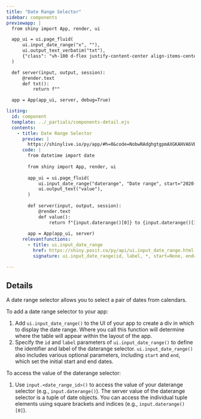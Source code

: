 ```yaml
---
title: "Date Range Selector"
sidebar: components 
previewapp: |
  from shiny import App, render, ui

  app_ui = ui.page_fluid(
      ui.input_date_range("x", ""),
      ui.output_text_verbatim("txt"),
      {"class": "vh-100 d-flex justify-content-center align-items-center px-4"}
  )

  def server(input, output, session):
      @render.text
      def txt():
          return f""

  app = App(app_ui, server, debug=True)

listing:
  id: component
  template: ../_partials/components-detail.ejs
  contents:
    - title: Date Range Selector
      preview: |
        https://shinylive.io/py/app/#h=0&code=NobwRAdghgtgpmAXGKAHVA6VBPMAaMAYwHsIAXOcpMAMwCdiYACAEygrIEt4nvVi6ZVuzgAdCOPqMmAZwAWnCNl4x+gpgEF0eJnUos4dHQFdO48WlQB9U0wC8TU1igBzOFZoAbUywAU4pkDHTgxFVGMyKzYKKzooCDd-MGjDeLdRfCYMgBERXTSxTJkyKEE7DIAmAAZqgFoqgEZ6hoyASjwAoKdiCPDIigAPMiSANyhvQvbxVvMJCAMaWUMRw18wiJ0esj6dGTgZGU5SVsROwIABLb6zpnO9ecMMQbIbhaYxid8Tm6DdODJjHQIEwaBkQOsyBgUnEEnAvsAqgBdAC+TDIxCY4IgfShIhhiVawAaKIysws6HsmnQvksNk4u2WhlaYGRiKAA
      code: |
        from datetime import date
        
        from shiny import App, render, ui
        
        app_ui = ui.page_fluid(
            ui.input_date_range("daterange", "Date range", start="2020-01-01"), #<<
            ui.output_text("value"),
        )
        
        def server(input, output, session):
            @render.text
            def value():
                return f"{input.daterange()[0]} to {input.daterange()[1]}"
        
        app = App(app_ui, server)
      relevantfunctions:
        - title: ui.input_date_range
          href: https://shiny.posit.co/py/api/ui.input_date_range.html
          signature: ui.input_date_range(id, label, *, start=None, end=None, min=None, max=None, format='yyyy-mm-dd', startview='month', weekstart=0, language='en', separator=' to ', width=None, autoclose=True)

---
```


:::{#component}
:::

## Details

<p>A date range selector allows you to select a pair of dates from calendars. </p>

<p>To add a date range selector to your app:</p>

<ol>
  <li>
  Add `ui.input_date_range()` to the UI of your app to create a div in which to display the date range. Where you call this function will determine where the table will appear within the layout of the app. 
  </li>
  <li>
  Specify the `id` and `label` parameters of `ui.input_date_range()` to define the identifier and label of the daterange selector. `ui.input_date_range()` also includes various optional parameters, including `start` and `end`, which set the initial start and end dates.
  </li>
</ol>

<p>To access the value of the daterange selector:</p>

<ol>
  <li>
  Use `input.<date_range_id>()` to access the value of your daterange selector (e.g., `input.daterange()`). The server value of the daterange selector is a tuple of date objects. You can access the individual tuple elements using square brackets and indices (e.g., `input.daterange()[0]`).
  </li>
</ol>